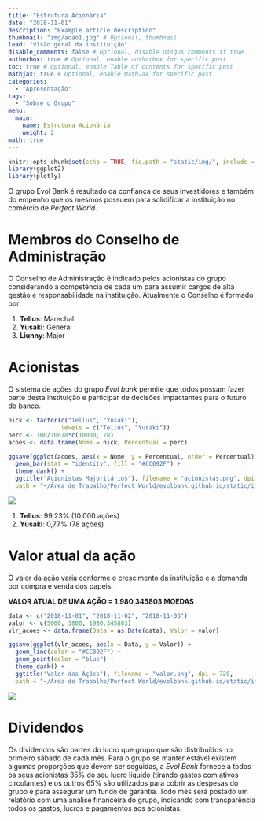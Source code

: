```yaml
---
title: "Estrutura Acionária"
date: "2018-11-01"
description: "Example article description"
thumbnail: "img/acao1.jpg" # Optional, thumbnail
lead: "Visão geral da instituição"
disable_comments: false # Optional, disable Disqus comments if true
authorbox: true # Optional, enable authorbox for specific post
toc: true # Optional, enable Table of Contents for specific post
mathjax: true # Optional, enable MathJax for specific post
categories:
  - "Apresentação"
tags:
  - "Sobre o Grupo"
menu:
  main:
    name: Estrutura Acionária
    weight: 2
math: true
---
```


```r
knitr::opts_chunk$set(echo = TRUE, fig.path = "static/img/", include = FALSE)
library(ggplot2)
library(plotly)
```

O grupo Evol Bank é resultado da confiança de seus investidores e também do
empenho que os mesmos possuem para solidificar a instituição no comércio de
*Perfect World*.
<!--more-->

# Membros do Conselho de Administração

O Conselho de Administração é indicado pelos acionistas do grupo considerando a competência de cada um para assumir cargos de alta gestão e responsabilidade na instituição. Atualmente o Conselho é formado por:

1. **Tellus**: Marechal
2. **Yusaki**: General
3. **Liunny**: Major

# Acionistas

O sistema de ações do grupo *Evol bank* permite que todos possam fazer parte desta instituição e participar de decisões impactantes para o futuro do banco.

```r
nick <- factor(c("Tellus", "Yusaki"),
               levels = c("Tellus", "Yusaki"))
perc <- 100/10078*c(10000, 78)
acoes <- data.frame(Nome = nick, Percentual = perc)

ggsave(ggplot(acoes, aes(x = Nome, y = Percentual, order = Percentual)) +
  geom_bar(stat = "identity", fill = "#CC092F") +
  theme_dark() +
  ggtitle("Acionistas Majoritários"), filename = "acionistas.png", dpi = 720,
  path = "~/Área de Trabalho/Perfect World/evolbank.github.io/static/img", height = 5)

```

![](/img/acionistas.png)

1. **Tellus**: 99,23% (10.000 ações)
2. **Yusaki**: 0,77% (78 ações)

# Valor atual da ação

O valor da ação varia conforme o crescimento da instituição e a demanda por compra e venda dos papeis:

**VALOR ATUAL DE UMA AÇÃO = 1.980,345803 MOEDAS**

```r

data <- c("2018-11-01", "2018-11-02", "2018-11-03")
valor <- c(5000, 3800, 1980.345803)
vlr_acoes <- data.frame(Data = as.Date(data), Valor = valor)

ggsave(ggplot(vlr_acoes, aes(x = Data, y = Valor)) +
  geom_line(color = "#CC092F") +
  geom_point(color = "blue") +
  theme_dark() +
  ggtitle("Valor das Ações"), filename = "valor.png", dpi = 720,
  path = "~/Área de Trabalho/Perfect World/evolbank.github.io/static/img", height = 5)

```

![](/img/valor.png)

# Dividendos

Os dividendos são partes do lucro que grupo que são distribuídos no primeiro
sábado de cada mês. Para o grupo se manter estável existem algumas proporções
que devem ser seguidas, a *Evol Bank* fornece a todos os seus acionistas 35%
do seu lucro líquido (tirando gastos com ativos circulantes) e os outros
65% são utilizados para cobrir as despesas do grupo e para assegurar um fundo
de garantia. Todo mês será postado um relatório com uma análise financeira do
grupo, indicando com transparência todos os gastos, lucros e pagamentos aos
acionistas.